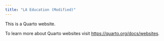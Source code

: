 ```yaml
---
title: "LA Education (Modified)"
---
```


This is a Quarto website.

To learn more about Quarto websites visit <https://quarto.org/docs/websites>.
